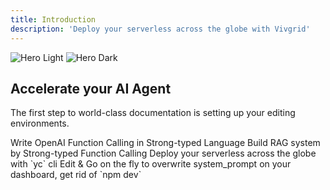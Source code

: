 ```yaml
---
title: Introduction
description: 'Deploy your serverless across the globe with Vivgrid'
---
```


<img
  className="block dark:hidden"
  src="/images/hero-light.svg"
  alt="Hero Light"
/>
<img
  className="hidden dark:block"
  src="/images/hero-dark.svg"
  alt="Hero Dark"
/>

## Accelerate your AI Agent

The first step to world-class documentation is setting up your editing environments.

<CardGroup cols={2}>
  <Card
    title="Function Calling"
    icon="code"
    href="/function-calling"
  >
    Write OpenAI Function Calling in Strong-typed Language
  </Card>
  <Card
  title="Quick Start"
  icon="browser"
  href="/quick-start"
>
  Build RAG system by Strong-typed Function Calling
</Card>
    <Card
    title="yc cli"
    icon="square-code"
    href="/yc"
  >
  Deploy your serverless across the globe with `yc` cli
</Card>
  <Card
    title="Prompt Overwrite"
    icon="pen-to-square"
    href="/docs/development"
  >
    Edit & Go on the fly to overwrite system_prompt on your dashboard, get rid of `npm dev`
  </Card>
</CardGroup>
